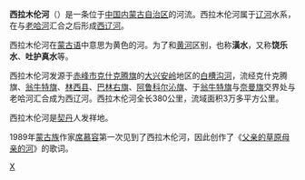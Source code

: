 {{About|辽河流域的西拉木伦或西拉沐沦|位于昔[[乌兰察布盟|乌兰察布盟]]的内流河希拉穆仁或锡拉木伦|塔布河}}
{{Unreferenced|time=2021-06-19T18:45:34+00:00}}
{{Geobox|河流
| name = 西拉木伦河
<!-- *** 图片 *** -->
| image =
| image_size = 
| image_caption = 
<!-- *** 国家 *** -->
| country = [[中国|中国]]
| state = [[內蒙古省|內蒙古省]]
<!-- *** 位置 *** -->
| source = [[赤峰市|赤峰市]][[克什克腾旗|克什克腾旗]]的[[大兴安岭|大兴安岭]]地区的[[白槽沟河|白槽沟河]]
| source_elevation = 
| mouth = 
<!-- *** 数据 *** -->
| length = 
| discharge = 
| watershed = 
<!-- *** 地图 *** -->
| map = Liaorivermap.png <!--此图没有繁体版，但在此处无法实现切换 -->
| map_caption = 遼河流域圖，西拉木伦河位於西北方。
| progression = [[西遼河|西遼河]]
}}

'''西拉木伦河'''（{{mong|m=ᠰᠢᠷ᠎ᠠ<br>
ᠮᠦᠷᠡᠨ|PS=Xar Moron|ZM=sir_a mören}}）是一条位于[[中国|中国]][[内蒙古自治区|内蒙古自治区]]的河流。西拉木伦河属于[[辽河|辽河]]水系，在与[[老哈河|老哈河]]汇合之后形成[[西辽河|西辽河]]。

西拉木伦河在[[蒙古语|蒙古语]]中意思为黄色的河。为了和[[黄河|黄河]]区别，也称'''潢水'''，又称'''饶乐水'''、'''吐护真水'''等。

西拉木伦河发源于[[赤峰市|赤峰市]][[克什克腾旗|克什克腾旗]]的[[大兴安岭|大兴安岭]]地区的[[白槽沟河|白槽沟河]]，流经克什克腾旗、[[翁牛特旗|翁牛特旗]]、[[林西县|林西县]]、[[巴林右旗|巴林右旗]]、[[阿鲁科尔沁旗|阿鲁科尔沁旗]]、于[[翁牛特旗|翁牛特旗]]与[[奈曼旗|奈曼旗]]交界处与老哈河汇合成为西辽河。西拉木伦河全长380公里，流域面积3万多平方公里。

西拉木伦河是[[契丹|契丹]]人发祥地。

1989年[[蒙古族|蒙古族]]作家[[席慕容|席慕容]]第一次见到了西拉木伦河，因此创作了《[[父亲的草原母亲的河|父亲的草原母亲的河]]》的歌词。

[[Category:内蒙古河流|X]]